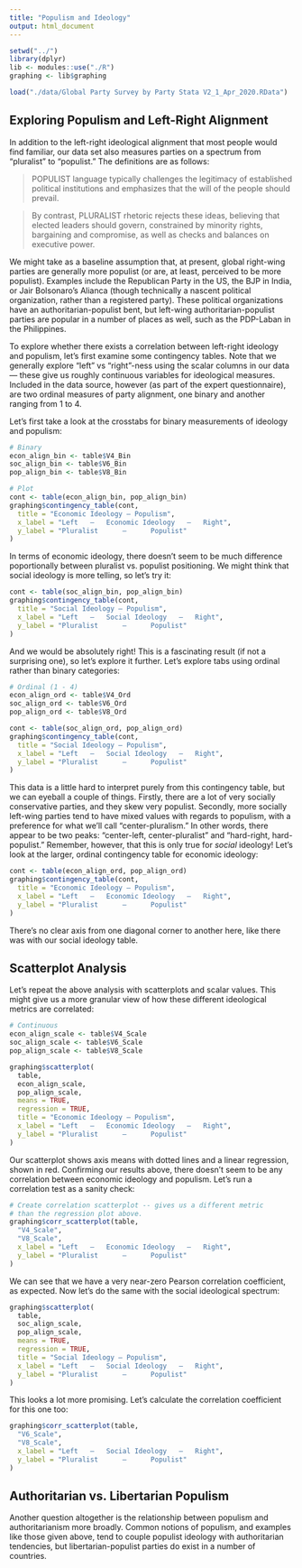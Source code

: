 ```yaml
---
title: "Populism and Ideology"
output: html_document
---
```


```r
setwd("../")
library(dplyr)
lib <- modules::use("./R")
graphing <- lib$graphing

load("./data/Global Party Survey by Party Stata V2_1_Apr_2020.RData")
```

## Exploring Populism and Left-Right Alignment

In addition to the left-right ideological alignment that most people would find familiar, our data set also measures parties on a spectrum from "pluralist" to "populist." The definitions are as follows:

> POPULIST language typically challenges the legitimacy of established political institutions and emphasizes that the will of the people should prevail.

> By contrast, PLURALIST rhetoric rejects these ideas, believing that elected leaders should govern, constrained by minority rights, bargaining and compromise, as well as checks and balances on executive power.

We might take as a baseline assumption that, at present, global right-wing parties are generally more populist (or are, at least, perceived to be more populist). Examples include the Republican Party in the US, the BJP in India, or Jair Bolsonaro's Alianca (though technically a nascent political organization, rather than a registered party). These political organizations have an authoritarian-populist bent, but left-wing authoritarian-populist parties are popular in a number of places as well, such as the PDP-Laban in the Philippines.

To explore whether there exists a correlation between left-right ideology and populism, let's first examine some contingency tables. Note that we generally explore "left" vs "right"-ness using the scalar columns in our data — these give us roughly continuous variables for ideological measures. Included in the data source, however (as part of the expert questionnaire), are two ordinal measures of party alignment, one binary and another ranging from $1$ to $4$. 

Let's first take a look at the crosstabs for binary measurements of ideology and populism:

```r
# Binary
econ_align_bin <- table$V4_Bin
soc_align_bin <- table$V6_Bin
pop_align_bin <- table$V8_Bin

# Plot
cont <- table(econ_align_bin, pop_align_bin)
graphing$contingency_table(cont,
  title = "Economic Ideology — Populism",
  x_label = "Left   —   Economic Ideology   —   Right",
  y_label = "Pluralist      —      Populist"
)
```

In terms of economic ideology, there doesn't seem to be much difference poportionally between pluralist vs. populist positioning. We might think that social ideology is more telling, so let's try it:

```r
cont <- table(soc_align_bin, pop_align_bin)
graphing$contingency_table(cont,
  title = "Social Ideology — Populism",
  x_label = "Left   —   Social Ideology   —   Right",
  y_label = "Pluralist      —      Populist"
)
```

And we would be absolutely right! This is a fascinating result (if not a surprising one), so let's explore it further. Let's explore tabs using ordinal rather than binary categories:

```r
# Ordinal (1 - 4)
econ_align_ord <- table$V4_Ord
soc_align_ord <- table$V6_Ord
pop_align_ord <- table$V8_Ord

cont <- table(soc_align_ord, pop_align_ord)
graphing$contingency_table(cont,
  title = "Social Ideology — Populism",
  x_label = "Left   —   Social Ideology   —   Right",
  y_label = "Pluralist      —      Populist"
)
```

This data is a little hard to interpret purely from this contingency table, but we can eyeball a couple of things. Firstly, there are a lot of very socially conservative parties, and they skew very populist. Secondly, more socially left-wing parties tend to have mixed values with regards to populism, with a preference for what we'll call "center-pluralism." In other words, there appear to be two peaks: "center-left, center-pluralist" and "hard-right, hard-populist." Remember, however, that this is only true for _social_ ideology! Let's look at the larger, ordinal contingency table for economic ideology:

```r
cont <- table(econ_align_ord, pop_align_ord)
graphing$contingency_table(cont,
  title = "Economic Ideology — Populism",
  x_label = "Left   —   Economic Ideology   —   Right",
  y_label = "Pluralist      —      Populist"
)
```

There's no clear axis from one diagonal corner to another here, like there was with our social ideology table.

## Scatterplot Analysis

Let's repeat the above analysis with scatterplots and scalar values. This might give us a more granular view of how these different ideological metrics are correlated:

```r
# Continuous
econ_align_scale <- table$V4_Scale
soc_align_scale <- table$V6_Scale
pop_align_scale <- table$V8_Scale

graphing$scatterplot(
  table,
  econ_align_scale,
  pop_align_scale,
  means = TRUE,
  regression = TRUE,
  title = "Economic Ideology — Populism",
  x_label = "Left   —   Economic Ideology   —   Right",
  y_label = "Pluralist      —      Populist"
)
```

Our scatterplot shows axis means with dotted lines and a linear regression, shown in red. Confirming our results above, there doesn't seem to be any correlation between economic ideology and populism. Let's run a correlation test as a sanity check:

```r
# Create correlation scatterplot -- gives us a different metric
# than the regression plot above.
graphing$corr_scatterplot(table,
  "V4_Scale",
  "V8_Scale",
  x_label = "Left   —   Economic Ideology   —   Right",
  y_label = "Pluralist      —      Populist"
)
```

We can see that we have a very near-zero Pearson correlation coefficient, as expected. Now let's do the same with the social ideological spectrum:

```r
graphing$scatterplot(
  table,
  soc_align_scale,
  pop_align_scale,
  means = TRUE,
  regression = TRUE,
  title = "Social Ideology — Populism",
  x_label = "Left   —   Social Ideology   —   Right",
  y_label = "Pluralist      —      Populist"
)
```

This looks a lot more promising. Let's calculate the correlation coefficient for this one too:

```r
graphing$corr_scatterplot(table,
  "V6_Scale",
  "V8_Scale",
  x_label = "Left   —   Social Ideology   —   Right",
  y_label = "Pluralist      —      Populist"
)
```

## Authoritarian vs. Libertarian Populism

Another question altogether is the relationship between populism and authoritarianism more broadly. Common notions of populism, and examples like those given above, tend to couple populist ideology with authoritarian tendencies, but libertarian-populist parties do exist in a number of countries.
